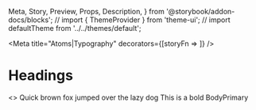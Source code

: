   Meta,
  Story,
  Preview,
  Props,
  Description,
} from '@storybook/addon-docs/blocks';
// import { ThemeProvider } from 'theme-ui';
// import defaultTheme from '../../themes/default';

<Meta
  title="Atoms|Typography"
  decorators={[storyFn => <StorybookTheme storyFn={storyFn} />]}
/>

# Headings

<Preview withToolbar isColumn>
  <Story name="BodyPrimary">
    <>
      <BodyPrimary>Quick brown fox jumped over the lazy dog</BodyPrimary>
      <BodyPrimary bold>This is a bold BodyPrimary</BodyPrimary>
    </>
  </Story>
</Preview>
